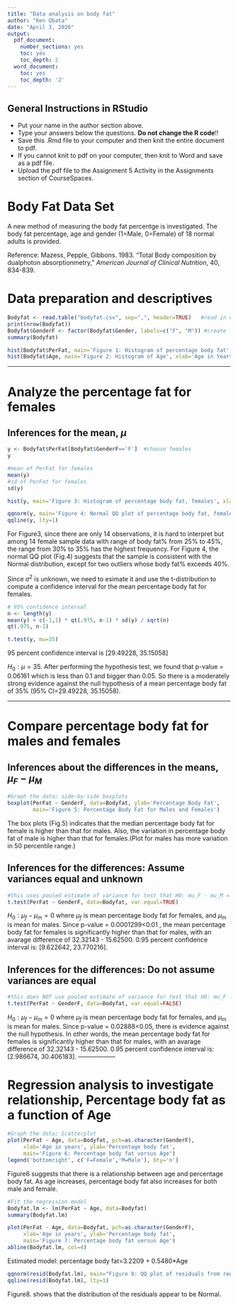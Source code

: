 ```yaml
---
title: "Data analysis on body fat"
author: "Ken Obata"
date: "April 3, 2020"
output:
  pdf_document:
    number_sections: yes
    toc: yes
    toc_depth: 2
  word_document:
    toc: yes
    toc_depth: '2'
---
```

## General Instructions in RStudio

* Put your name in the author section above.
* Type your answers below the questions.  **Do not change the R code**!!
* Save this .Rmd file to your computer and then knit the entire document to pdf.
* If you cannot knit to pdf on your computer, then knit to Word and save as a pdf file.
* Upload the pdf file to the Assignment 5 Activity in the Assignments section of CourseSpaces. 

# Body Fat Data Set

A new method of measuring the body fat percentge is investigated.  The body fat 
percentage, age and gender (1=Male, 0=Female) of 18 normal adults is provided.

Reference:  Mazess, Pepple, Gibbons.  1983.  "Total Body composition by
dualphoton absorptionmetry," *American Journal of Clinical Nutrition*, 40, 834-839.

# Data preparation and descriptives

```r
Bodyfat <- read.table("bodyfat.csv", sep=",", header=TRUE)   #read in data
print(nrow(Bodyfat)) 
Bodyfat$GenderF <- factor(Bodyfat$Gender, labels=c("F", "M")) #create factor Gender
summary(Bodyfat)

hist(Bodyfat$PerFat, main='Figure 1: Histogram of percentage body fat', xlab='% Body Fat')
hist(Bodyfat$Age, main='Figure 2: Histogram of Age', xlab='Age in Years')

```

-------

# Analyze the percentage fat for females 
## Inferences for the mean, $\mu$ 
```r

y <- Bodyfat$PerFat[Bodyfat$GenderF=='F']  #choose females
y

#mean of PerFat for females
mean(y) 
#sd of PerFat for females
sd(y) 

hist(y, main='Figure 3: Histogram of percentage body fat, females', xlab='% Body Fat')

qqnorm(y, main='Figure 4: Normal QQ plot of percentage body fat, females', ylab='% Body Fat')
qqline(y, lty=1)

```

For Figure3, since there are only 14 observations, it is hard to interpret but among 14 female sample data with range of body fat% from 25% to 45%, the range from 30% to 35% has the highest frequency.
For Figure 4, the normal QQ plot (Fig.4) suggests that the sample is consistent with the Normal
distribution, except for two outliers whose body fat% exceeds 40%.


\vspace{1cm}
Since $\sigma^2$ is unknown, we need to esimate it and use the t-distribution to
compute a confidence interval for the mean  percentage body fat for females.

```r
# 95% confidence interval
n <- length(y)
mean(y) + c(-1,1) * qt(.975, n-1) * sd(y) / sqrt(n)
qt(.975, n-1)

t.test(y, mu=35)

```


95 percent confidence interval is [29.49228, 35.15058]



$H_0: \mu =35$.
After performing the hypothesis test, we found that p-value = 0.06161 which is less than 0.1 and bigger than 0.05. 
So there is a moderately strong evidence against the null hypothesis of a mean percentage body fat of 35% (95% CI=29.49228, 35.15058).


-----------------------------

# Compare percentage body fat for males and females
## Inferences about the differences in the means, $\mu_F - \mu_M$

```r
#Graph the data; side-by-side boxplots 
boxplot(PerFat ~ GenderF, data=Bodyfat, ylab='Percentage Body Fat',
        main='Figure 5: Percentage Body Fat for Males and Females')

```


The box plots (Fig.5) indicates that the median percentage body fat for female is higher than that
for males. Also, the variation in percentage body fat of male is higher than that for females.(Plot for males has more variation in 50 percentile range.)


## Inferences for the differences:  Assume variances equal and unknown

```r
#this uses pooled estimate of variance for test that H0: mu_F - mu_M = 0
t.test(PerFat ~ GenderF, data=Bodyfat, var.equal=TRUE)

```


$H_0: \mu_f - \mu_m=0$ where $\mu_f$ is mean percentage body fat for females, and $\mu_m$ is mean for males.
Since p-value = 0.0001299<0.01 , the mean percentage body fat for females is significantly higher than that for males, with an avarage
difference of 32.32143 - 15.62500. 0.95 percent confidence interval is: [9.622642, 23.770216].


## Inferences for the differences:  Do not assume variances are equal

```r
#this does NOT use pooled estimate of variance for test that H0: mu_F - mu_M = 0
t.test(PerFat ~ GenderF, data=Bodyfat, var.equal=FALSE)

```

$H_0: \mu_f - \mu_m=0$ where $\mu_f$ is mean percentage body fat for females, and $\mu_m$ is mean for males.
Since p-value = 0.02888<0.05, there is evidence against the null hypothesis. In other words, the mean percentage body fat for females is significantly higher than that for males, with an avarage difference of 32.32143 - 15.62500.
0.95 percent confidence interval is: [2.986674, 30.406183].
------------------

# Regression analysis to investigate relationship, Percentage body fat as a function of Age 


```r
#Graph the data; Scatterplot
plot(PerFat ~ Age, data=Bodyfat, pch=as.character(GenderF), 
     xlab='Age in years', ylab='Percentage body fat',
     main='Figure 6: Percentage body fat versus Age')
legend('bottomright', c('F=Female','M=Male'), bty='n')
```

Figure6 suggests that there is a relationship between age and percentage body fat. As age increases, percentage body fat also increases for both male and female. 



```r
#Fit the regression model
Bodyfat.lm <- lm(PerFat ~ Age, data=Bodyfat)
summary(Bodyfat.lm)

plot(PerFat ~ Age, data=Bodyfat, pch=as.character(GenderF), 
     xlab='Age in years', ylab='Percentage body fat',
     main='Figure 7: Percentage body fat versus Age')
abline(Bodyfat.lm, col=4)
```

Estimated model: percentage body fat=3.2209 + 0.5480*Age



```r
qqnorm(resid(Bodyfat.lm), main="Figure 8: QQ plot of residuals from regression", ylab="residuals")
qqline(resid(Bodyfat.lm), lty=1)

```


Figure8. shows that the distribution of the residuals appear to be Normal.


